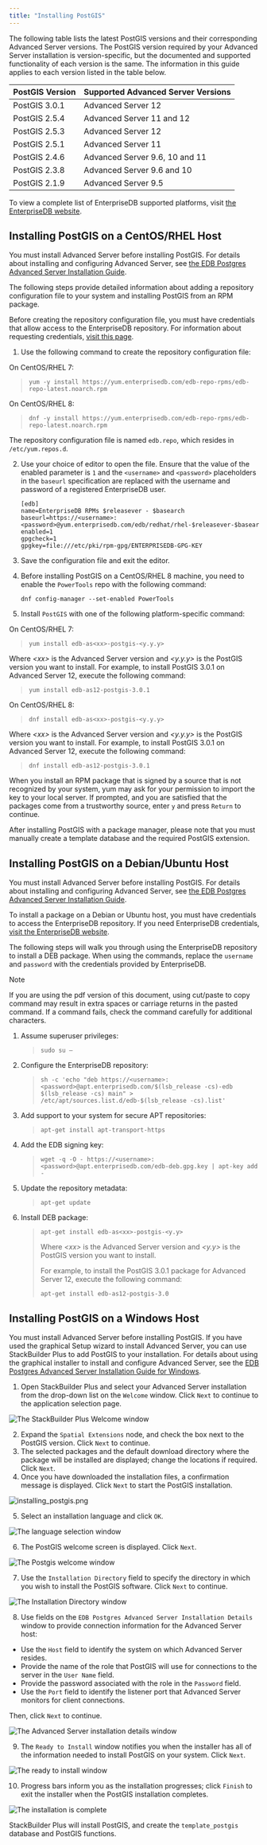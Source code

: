 ```yaml
---
title: "Installing PostGIS"
---
```


<div id="installing_postgis" class="registered_link"></div>


The following table lists the latest PostGIS versions and their corresponding Advanced Server versions. The PostGIS version required by your Advanced Server installation is version-specific, but the documented and supported functionality of each version is the same. The information in this guide applies to each version listed in the table below.

| **PostGIS Version** | **Supported Advanced Server Versions** |
| ------------------- | -------------------------------------- |
| PostGIS 3.0.1       | Advanced Server 12                     |
| PostGIS 2.5.4       | Advanced Server 11 and 12              |
| PostGIS 2.5.3       | Advanced Server 12                     |
| PostGIS 2.5.1       | Advanced Server 11                     |
| PostGIS 2.4.6       | Advanced Server 9.6, 10 and 11         |
| PostGIS 2.3.8       | Advanced Server 9.6 and 10             |
| PostGIS 2.1.9       | Advanced Server 9.5                    |

To view a complete list of EnterpriseDB supported platforms, visit [the EnterpriseDB website](https://www.enterprisedb.com/services-support/edb-supported-products-and-platforms#epas).

<div id="using_rpm_to_install_postgis" class="registered_link"></div>

## Installing PostGIS on a CentOS/RHEL Host

You must install Advanced Server before installing PostGIS. For details about installing and configuring Advanced Server, see [the EDB Postgres Advanced Server Installation Guide](https://www.enterprisedb.com/edb-docs/p/edb-postgres-advanced-server).

The following steps provide detailed information about adding a repository configuration file to your system and installing PostGIS from an RPM package.

Before creating the repository configuration file, you must have credentials that allow access to the EnterpriseDB repository. For information about requesting credentials, [visit this page](https://info.enterprisedb.com/rs/069-ALB-339/../../../../../../../../../../images/Repository%20Access%2004-09-2019.pdf).

1.  Use the following command to create the repository configuration file:

On CentOS/RHEL 7:

> 
> 
> ``` text
> yum -y install https://yum.enterprisedb.com/edb-repo-rpms/edb-repo-latest.noarch.rpm
> ```

On CentOS/RHEL 8:

> 
> 
> ``` text
> dnf -y install https://yum.enterprisedb.com/edb-repo-rpms/edb-repo-latest.noarch.rpm
> ```

The repository configuration file is named `edb.repo`, which resides in `/etc/yum.repos.d`.

2.  Use your choice of editor to open the file. Ensure that the value of the enabled parameter is `1` and the `<username>` and `<password>` placeholders in the `baseurl` specification are replaced with the username and password of a registered EnterpriseDB user.
    
    ``` text
    [edb]
    name=EnterpriseDB RPMs $releasever - $basearch
    baseurl=https://<username>:<password>@yum.enterprisedb.com/edb/redhat/rhel-$releasever-$basearch
    enabled=1
    gpgcheck=1
    gpgkey=file:///etc/pki/rpm-gpg/ENTERPRISEDB-GPG-KEY
    ```

3.  Save the configuration file and exit the editor.

4.  Before installing PostGIS on a CentOS/RHEL 8 machine, you need to enable the `PowerTools` repo with the following command:
    
    ``` text
    dnf config-manager --set-enabled PowerTools
    ```

5.  Install `PostGIS` with one of the following platform-specific command:

On CentOS/RHEL 7:

> 
> 
> ``` text
> yum install edb-as<xx>-postgis-<y.y.y>
> ```

Where *\<xx\>* is the Advanced Server version and *\<y.y.y\>* is the PostGIS version you want to install. For example, to install PostGIS 3.0.1 on Advanced Server 12, execute the following command:

> 
> 
> ``` text
> yum install edb-as12-postgis-3.0.1
> ```

On CentOS/RHEL 8:

> 
> 
> ``` text
> dnf install edb-as<xx>-postgis-<y.y.y>
> ```

Where *\<xx\>* is the Advanced Server version and *\<y.y.y\>* is the PostGIS version you want to install. For example, to install PostGIS 3.0.1 on Advanced Server 12, execute the following command:

> 
> 
> ``` text
> dnf install edb-as12-postgis-3.0.1
> ```

When you install an RPM package that is signed by a source that is not recognized by your system, yum may ask for your permission to import the key to your local server. If prompted, and you are satisfied that the packages come from a trustworthy source, enter `y` and press `Return` to continue.

After installing PostGIS with a package manager, please note that you must manually create a template database and the required PostGIS extension.

<div id="installing_a_deb_package_on_a_debian_or_ubuntu_host" class="registered_link"></div>

## Installing PostGIS on a Debian/Ubuntu Host

You must install Advanced Server before installing PostGIS. For details about installing and configuring Advanced Server, see [the EDB Postgres Advanced Server Installation Guide](https://www.enterprisedb.com/edb-docs/p/edb-postgres-advanced-server).

To install a package on a Debian or Ubuntu host, you must have credentials to access the EnterpriseDB repository. If you need EnterpriseDB credentials, [visit the EnterpriseDB website](https://info.enterprisedb.com/rs/069-ALB-339/../../../../../../../../../../images/Repository%20Access%2004-09-2019.pdf).

The following steps will walk you through using the EnterpriseDB repository to install a DEB package. When using the commands, replace the `username` and `password` with the credentials provided by EnterpriseDB.

<div class="note">

<div class="title">

Note

</div>

If you are using the pdf version of this document, using cut/paste to copy command may result in extra spaces or carriage returns in the pasted command. If a command fails, check the command carefully for additional characters.

</div>

1.  Assume superuser privileges:
    
    > 
    > 
    > ``` text
    > sudo su –
    > ```

2.  Configure the EnterpriseDB repository:
    
    > 
    > 
    > ``` text
    > sh -c 'echo "deb https://<username>:<password>@apt.enterprisedb.com/$(lsb_release -cs)-edb $(lsb_release -cs) main" > /etc/apt/sources.list.d/edb-$(lsb_release -cs).list'
    > ```

3.  Add support to your system for secure APT repositories:
    
    > 
    > 
    > ``` text
    > apt-get install apt-transport-https
    > ```

4.  Add the EDB signing key:
    
    > 
    > 
    > ``` text
    > wget -q -O - https://<username>:<password>@apt.enterprisedb.com/edb-deb.gpg.key | apt-key add -
    > ```

5.  Update the repository metadata:
    
    > 
    > 
    > ``` text
    > apt-get update
    > ```

6.  Install DEB package:
    
    > 
    > 
    > ``` text
    > apt-get install edb-as<xx>-postgis-<y.y>
    > ```
    > 
    > Where *\<xx\>* is the Advanced Server version and *\<y.y\>* is the PostGIS version you want to install.
    > 
    > For example, to install the PostGIS 3.0.1 package for Advanced Server 12, execute the following command:
    > 
    > ``` text
    > apt-get install edb-as12-postgis-3.0
    > ```

<div id="using_stackbuilder_plus_to_install_postgis" class="registered_link"></div>

## Installing PostGIS on a Windows Host

You must install Advanced Server before installing PostGIS. If you have used the graphical Setup wizard to install Advanced Server, you can use StackBuilder Plus to add PostGIS to your installation. For details about using the graphical installer to install and configure Advanced Server, see the [EDB Postgres Advanced Server Installation Guide for Windows](https://www.enterprisedb.com/edb-docs/).

1.  Open StackBuilder Plus and select your Advanced Server installation from the drop-down list on the `Welcome` window. Click `Next` to continue to the application selection page.

![*The StackBuilder Plus Welcome window*](../../../../../../../../../../images/welcome.png)

2.  Expand the `Spatial Extensions` node, and check the box next to the PostGIS version. Click `Next` to continue.
3.  The selected packages and the default download directory where the package will be installed are displayed; change the locations if required. Click `Next`.
4.  Once you have downloaded the installation files, a confirmation message is displayed. Click `Next` to start the PostGIS installation.

![*installing_postgis.png*](../../../../../../../../../../images/installing_postgis.png)

5.  Select an installation language and click `OK`.

![*The language selection window*](../../../../../../../../../../images/language_selection.png)

6.  The PostGIS welcome screen is displayed. Click `Next`.

![*The Postgis welcome window*](../../../../../../../../../../images/postgis_welcome.png)

7.  Use the `Installation Directory` field to specify the directory in which you wish to install the PostGIS software. Click `Next` to continue.

![*The Installation Directory window*](../../../../../../../../../../images/postgis_installation_directory.png)

8.  Use fields on the `EDB Postgres Advanced Server Installation Details` window to provide connection information for the Advanced Server host:

<!-- end list -->

  - Use the `Host` field to identify the system on which Advanced Server resides.
  - Provide the name of the role that PostGIS will use for connections to the server in the `User Name` field.
  - Provide the password associated with the role in the `Password` field.
  - Use the `Port` field to identify the listener port that Advanced Server monitors for client connections.

Then, click `Next` to continue.

![*The Advanced Server installation details window*](../../../../../../../../../../images/advanced_server_installation_details.png)

9.  The `Ready to Install` window notifies you when the installer has all of the information needed to install PostGIS on your system. Click `Next`.

![*The ready to install window*](../../../../../../../../../../images/ready_to_install.png)

10. Progress bars inform you as the installation progresses; click `Finish` to exit the installer when the PostGIS installation completes.

![*The installation is complete*](../../../../../../../../../../images/installattion_complete.png)

StackBuilder Plus will install PostGIS, and create the `template_postgis` database and PostGIS functions.
